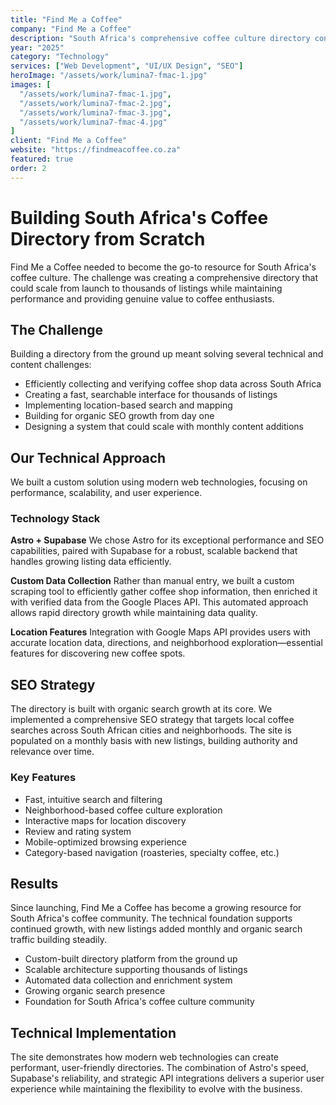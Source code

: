 ```yaml
---
title: "Find Me a Coffee"
company: "Find Me a Coffee"
description: "South Africa's comprehensive coffee culture directory connecting enthusiasts with specialty roasteries and hidden gems through organic search and local insights."
year: "2025"
category: "Technology"
services: ["Web Development", "UI/UX Design", "SEO"]
heroImage: "/assets/work/lumina7-fmac-1.jpg"
images: [
  "/assets/work/lumina7-fmac-1.jpg",
  "/assets/work/lumina7-fmac-2.jpg",
  "/assets/work/lumina7-fmac-3.jpg",
  "/assets/work/lumina7-fmac-4.jpg"
]
client: "Find Me a Coffee"
website: "https://findmeacoffee.co.za"
featured: true
order: 2
---
```


# Building South Africa's Coffee Directory from Scratch

Find Me a Coffee needed to become the go-to resource for South Africa's coffee culture. The challenge was creating a comprehensive directory that could scale from launch to thousands of listings while maintaining performance and providing genuine value to coffee enthusiasts.

## The Challenge

Building a directory from the ground up meant solving several technical and content challenges:

- Efficiently collecting and verifying coffee shop data across South Africa
- Creating a fast, searchable interface for thousands of listings
- Implementing location-based search and mapping
- Building for organic SEO growth from day one
- Designing a system that could scale with monthly content additions

## Our Technical Approach

We built a custom solution using modern web technologies, focusing on performance, scalability, and user experience.

### Technology Stack

**Astro + Supabase**
We chose Astro for its exceptional performance and SEO capabilities, paired with Supabase for a robust, scalable backend that handles growing listing data efficiently.

**Custom Data Collection**
Rather than manual entry, we built a custom scraping tool to efficiently gather coffee shop information, then enriched it with verified data from the Google Places API. This automated approach allows rapid directory growth while maintaining data quality.

**Location Features**
Integration with Google Maps API provides users with accurate location data, directions, and neighborhood exploration—essential features for discovering new coffee spots.

## SEO Strategy

The directory is built with organic search growth at its core. We implemented a comprehensive SEO strategy that targets local coffee searches across South African cities and neighborhoods. The site is populated on a monthly basis with new listings, building authority and relevance over time.

### Key Features

- Fast, intuitive search and filtering
- Neighborhood-based coffee culture exploration
- Interactive maps for location discovery
- Review and rating system
- Mobile-optimized browsing experience
- Category-based navigation (roasteries, specialty coffee, etc.)

## Results

Since launching, Find Me a Coffee has become a growing resource for South Africa's coffee community. The technical foundation supports continued growth, with new listings added monthly and organic search traffic building steadily.

- Custom-built directory platform from the ground up
- Scalable architecture supporting thousands of listings
- Automated data collection and enrichment system
- Growing organic search presence
- Foundation for South Africa's coffee culture community

## Technical Implementation

The site demonstrates how modern web technologies can create performant, user-friendly directories. The combination of Astro's speed, Supabase's reliability, and strategic API integrations delivers a superior user experience while maintaining the flexibility to evolve with the business.

